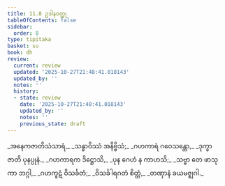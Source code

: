 ```yaml
---
title: 11.8 ဥဒါနဝတ္ထု
tableOfContents: false
sidebar:
  order: 8
type: tipitaka
basket: su
book: dh
review:
  current: review
  updated: '2025-10-27T21:48:41.018143'
  updated_by: ''
  notes: ''
  history:
  - state: review
    date: '2025-10-27T21:48:41.018143'
    updated_by: ''
    notes: ''
    previous_state: draft
---
```



<ReviewStatus review={frontmatter.review} showDetails={true} />

<HypothesisAnnotation frontmatter={frontmatter} />

<DynamicBreadcrumb />

<Division number="153" book="dh" e="ch" v="18" p="36">

<Paragraph number="164" type="verses" book="dh">
_အနေကဇာတိသံသာရံ,_  
_သန္ဓာဝိဿံ အနိဗ္ဗိသံ;_  
_ဂဟကာရံ ဂဝေသန္တော,_  
_ဒုက္ခာ ဇာတိ ပုနပ္ပုနံ._  

</Paragraph>

</Division>
<Division number="154" book="dh" e="ch" v="18" p="36">

<Paragraph number="165" type="verses" book="dh">
_ဂဟကာရက ဒိဋ္ဌောသိ,_  
_ပုန ဂေဟံ န ကာဟသိ;_  
_သဗ္ဗာ တေ ဖာသုကာ ဘဂ္ဂါ,_  
_ဂဟကူဋံ ဝိသင်္ခတံ;_  
_ဝိသင်္ခါရဂတံ စိတ္တံ,_  
_တဏှာနံ ခယမဇ္ဈဂါ._
</Paragraph>
</Division>